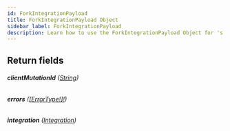 ```yaml
---
id: ForkIntegrationPayload
title: ForkIntegrationPayload Object
sidebar_label: ForkIntegrationPayload
description: Learn how to use the ForkIntegrationPayload Object for 's API.
---
```


## Return fields

###### <b>clientMutationId</b> ([String](api/schema/scalar/String.mdx))

###### <b>errors</b> ([[ErrorType!]!](api/schema/object/ErrorType.mdx))

###### <b>integration</b> ([Integration](api/schema/object/Integration.mdx))
